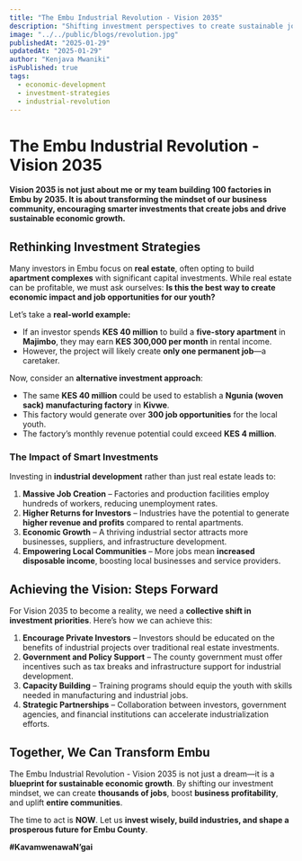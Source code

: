 ```yaml
---
title: "The Embu Industrial Revolution - Vision 2035"
description: "Shifting investment perspectives to create sustainable job opportunities and economic growth."
image: "../../public/blogs/revolution.jpg"
publishedAt: "2025-01-29"
updatedAt: "2025-01-29"
author: "Kenjava Mwaniki"
isPublished: true
tags:
  - economic-development
  - investment-strategies
  - industrial-revolution
---
```


# The Embu Industrial Revolution - Vision 2035

**Vision 2035 is not just about me or my team building 100 factories in Embu by 2035. It is about transforming the mindset of our business community, encouraging smarter investments that create jobs and drive sustainable economic growth.**

## Rethinking Investment Strategies

Many investors in Embu focus on **real estate**, often opting to build **apartment complexes** with significant capital investments. While real estate can be profitable, we must ask ourselves: **Is this the best way to create economic impact and job opportunities for our youth?**

Let’s take a **real-world example:**

- If an investor spends **KES 40 million** to build a **five-story apartment** in **Majimbo**, they may earn **KES 300,000 per month** in rental income.
- However, the project will likely create **only one permanent job**—a caretaker.

Now, consider an **alternative investment approach**:

- The same **KES 40 million** could be used to establish a **Ngunia (woven sack) manufacturing factory** in **Kivwe**.
- This factory would generate over **300 job opportunities** for the local youth.
- The factory’s monthly revenue potential could exceed **KES 4 million**.

### The Impact of Smart Investments

Investing in **industrial development** rather than just real estate leads to:

1. **Massive Job Creation** – Factories and production facilities employ hundreds of workers, reducing unemployment rates.
2. **Higher Returns for Investors** – Industries have the potential to generate **higher revenue and profits** compared to rental apartments.
3. **Economic Growth** – A thriving industrial sector attracts more businesses, suppliers, and infrastructure development.
4. **Empowering Local Communities** – More jobs mean **increased disposable income**, boosting local businesses and service providers.

## Achieving the Vision: Steps Forward

For Vision 2035 to become a reality, we need a **collective shift in investment priorities**. Here’s how we can achieve this:

1. **Encourage Private Investors** – Investors should be educated on the benefits of industrial projects over traditional real estate investments.
2. **Government and Policy Support** – The county government must offer incentives such as tax breaks and infrastructure support for industrial development.
3. **Capacity Building** – Training programs should equip the youth with skills needed in manufacturing and industrial jobs.
4. **Strategic Partnerships** – Collaboration between investors, government agencies, and financial institutions can accelerate industrialization efforts.

## Together, We Can Transform Embu

The Embu Industrial Revolution - Vision 2035 is not just a dream—it is a **blueprint for sustainable economic growth**. By shifting our investment mindset, we can create **thousands of jobs**, boost **business profitability**, and uplift **entire communities**.

The time to act is **NOW**. Let us **invest wisely, build industries, and shape a prosperous future for Embu County**.

**#KavamwenawaN’gai**
